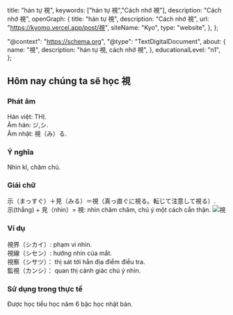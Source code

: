 
  title: "hán tự 視",
  keywords: ["hán tự 視","Cách nhớ 視"],
  description: "Cách nhớ 視",
  openGraph: {
    title: "hán tự 視",
    description: "Cách nhớ 視",
    url: "https://kyomo.vercel.app/post/視",
    siteName: "Kyo",
    type: "website",
  },
};

  "@context": "https://schema.org",
  "@type": "TextDigitalDocument",
  about: {
    name: "視",
    description: "hán tự 視, cách nhớ 視",
  },
  educationalLevel: "n1",
};

##  Hôm nay chúng ta sẽ học 視
### Phát âm
Hán việt: THỊ.   
Âm hán: ジ,シ.   
Âm nhật: 視（み）る.
### Ý nghĩa
Nhìn kĩ, chăm chú.
### Giải chữ
示（まっすぐ）＋見（みる）＝視（真っ直ぐに視る。転じて注意して視る）.   
示(thẳng) + 見（nhìn）= 視: nhìn chăm chăm, chú ý một cách cẩn thận.
<Image src={photo_9} alt='視'/>
### Ví dụ
視界（シカイ）: phạm vi nhìn.   
視線（シセン）: hướng nhìn của mắt.   
視察（シサツ）： thị sát tới hẳn địa điểm điều tra.   
監視（カンシ）： quan thị cảnh giác chú ý nhìn.
### Sử dụng trong thực tế
Được học tiểu học năm 6 bậc học nhật bản.